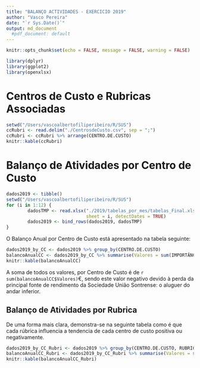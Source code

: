 ```yaml
---
title: "BALANÇO ACTIVIDADES - EXERCICIO 2019"
author: "Vasco Pereira"
date: "`r Sys.Date()`"
output: md_document
  #pdf_document: default
---
```


```r
knitr::opts_chunk$set(echo = FALSE, message = FALSE, warning = FALSE)
```

```r
library(dplyr)
library(ggplot2)
library(openxlsx)
```

# Centros de Custo e Rubricas Associadas

```r
setwd("/Users/vascoalbertofiliperibeiro/R/SUS")
ccRubri <- read.delim("./CentrosdeCusto.csv", sep = ";")
ccRubri <- ccRubri %>% arrange(CENTRO.DE.CUSTO)
knitr::kable(ccRubri)
```

# Balanço de Atividades por Centro de Custo

```r
dados2019 <- tibble()
setwd("/Users/vascoalbertofiliperibeiro/R/SUS")
for (i in 1:12) {
        dadosTMP <- read.xlsx("./2019/tabelas_por_mes/tabelas_Final.xlsx", 
                              sheet = i, detectDates = TRUE)
        dados2019 <- bind_rows(dados2019, dadosTMP)
}
```

O Balanço Anual por Centro de Custo está apresentado na tabela seguinte:

```r

dados2019_by_CC <- dados2019 %>% group_by(CENTRO.DE.CUSTO)
balancoAnualCC <- dados2019_by_CC %>% summarise(Valores = sum(IMPORTÂNCIA))
knitr::kable(balancoAnualCC)
```

A soma de todos os valores, por Centro de Custo é de `r sum(balancoAnualCC$Valores)`€, sendo este valor negativo devido à perda da principal fonte de rendimento da Sociedade União Sontrense: o aluguer do andar inferior.   

## Balanço de Atividades por Rubrica   

De uma forma mais clara, demonstra-se na seguinte tabela como é que cada rúbrica influencia a tendencia de cada centro de custo positiva ou negativamente.   

```r
dados2019_by_CC_Rubri <- dados2019 %>% group_by(CENTRO.DE.CUSTO, RUBRICA)
balancoAnualCC_Rubri <- dados2019_by_CC_Rubri %>% summarise(Valores = sum(IMPORTÂNCIA))
knitr::kable(balancoAnualCC_Rubri)
```

